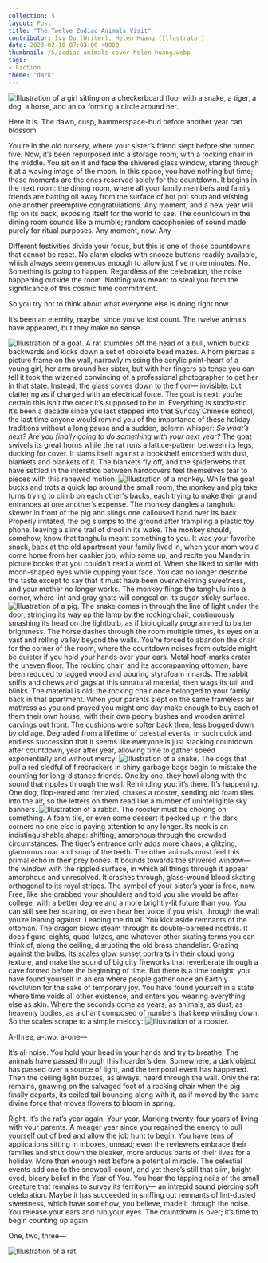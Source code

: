 ---
collection: 5
layout: Post
title: "The Twelve Zodiac Animals Visit"
contributor: Ivy Du (Writer), Helen Huang (Illustrator)
date: 2023-02-10 07:03:00 +0000
thumbnail: /5/zodiac-animals-cover-helen-huang.webp
tags: 
- Fiction
theme: "dark"
---
<div class="center">
    <img src="{{ site.baseurl }}/uploads/5/zodiac-animals-cover-helen-huang.png"
        alt="Illustration of a girl sitting on a checkerboard floor with a snake, a tiger, a dog, a horse, and an ox forming a circle around her."
        class="w650" />
</div>

Here it is. The dawn, cusp, hammerspace-bud before another year can blossom. 

You’re in the old nursery, where your sister’s friend slept before she turned five. Now, it’s been repurposed into a storage room, with a rocking chair in the middle. You sit on it and face the shivered glass window, staring through it at a waving image of the moon. In this space, you have nothing but time; these moments are the ones reserved solely for the countdown. It begins in the next room: the dining room, where all your family members and family friends are batting oil away from the surface of hot pot soup and wishing one another preemptive congratulations. Any moment, and a new year will flip on its back, exposing itself for the world to see. The countdown in the dining room sounds like a mumble; random cacophonies of sound made purely for ritual purposes. Any moment, now. Any—

Different festivities divide your focus, but this is one of those countdowns that cannot be reset. No alarm clocks with snooze buttons readily available, which always seem generous enough to allow just five more minutes. No. Something is <em>going</em> to happen. Regardless of the celebration, the noise happening outside the room. Nothing was meant to steal you from the significance of this cosmic time commitment. 

So you try not to think about what everyone else is doing right now. 

It’s been an eternity, maybe, since you’ve lost count. The twelve animals have appeared, but they make no sense. 

<div class="zodiac-container">

<img src="{{ site.baseurl }}/uploads/5/zodiac-animals-goat-helen-huang.png"
    alt="Illustration of a goat."
    class="w250 zodiac-goat" />
<span>
A rat stumbles off the head of a bull, which bucks backwards and kicks down a set of obsolete bead mazes. A horn pierces a picture frame on the wall, narrowly missing the acrylic print-heart of a young girl, her arm around her sister, but with her fingers so tense you can tell it took the wizened convincing of a professional photographer to get her in that state. Instead, the glass comes down to the floor— invisible, but clattering as if charged with an electrical force. The goat is next; you’re certain this isn’t the order it’s supposed to be in. Everything is stochastic. It’s been a decade since you last stepped into that Sunday Chinese school, the last time anyone would remind you of the importance of these holiday traditions without a long pause and a sudden, solemn whisper: 
<em>So what’s next? Are you finally going to do something with your next year?</em> The goat swivels its great horns while the rat runs a lattice-pattern between its legs, ducking for cover. It slams itself against a bookshelf entombed with dust, blankets and blankets of it. The blankets fly off, and the spiderwebs that have settled in the interstice between hardcovers feel themselves tear to pieces with this renewed motion.
</span>
<img src="{{ site.baseurl }}/uploads/5/zodiac-animals-monkey-helen-huang.png"
    alt="Illustration of a monkey."
    class="w250 zodiac-monkey" />
<span>
While the goat bucks and trots a quick lap around the small room, the monkey and pig take turns trying to climb on each other's backs, each trying to make their grand entrances at one another’s expense. The monkey dangles a tanghulu skewer in front of the pig and slings one calloused hand over its back. Properly irritated, the pig slumps to the ground after trampling a plastic toy phone, leaving a slime trail of drool in its wake. The monkey should, somehow, know that tanghulu meant something to you. It was your favorite snack, back at the old apartment your family lived in, when your mom would come home from her cashier job, whip some up, and recite you Mandarin picture books that you couldn't read a word of. When she liked to smile with moon-shaped eyes while cupping your face. You can no longer describe the taste except to say that it must have been overwhelming sweetness, and your mother no longer works. The monkey flings the tanghulu into a corner, where lint and gray gnats will congeal on its sugar-sticky surface.
</span>
<img src="{{ site.baseurl }}/uploads/5/zodiac-animals-pig-helen-huang.png"
    alt="Illustration of a pig."
    class="w250 zodiac-pig" />
<span>
The snake comes in through the line of light under the door, stringing its way up the lamp by the rocking chair, continuously smashing its head on the lightbulb, as if biologically programmed to batter brightness. The horse dashes through the room multiple times, its eyes on a vast and rolling valley beyond the walls. You’re forced to abandon the chair for the corner of the room, where the countdown noises from outside might be quieter if you hold your hands over your ears. Metal hoof-marks crater the uneven floor. The rocking chair, and its accompanying ottoman, have been reduced to jagged wood and pouring styrofoam innards. The rabbit sniffs and chews and gags at this unnatural material, then wags its tail and blinks. The material is old; the rocking chair once belonged to your family, back in that apartment. When your parents slept on the same frameless air mattress as you and prayed you might one day make enough to buy each of them their own house, with their own peony bushes and wooden animal carvings out front. The cushions were softer back then, less bogged down by old age. Degraded from a lifetime of celestial events, in such quick and endless succession that it seems like everyone is just stacking countdown after countdown, year after year, allowing time to gather speed exponentially and without mercy.
<span>
<img src="{{ site.baseurl }}/uploads/5/zodiac-animals-snake-helen-huang.png"
    alt="Illustration of a snake."
    class="w250 zodiac-snake" />
</span>
The dogs that pull a red sledful of firecrackers in shiny garbage bags begin to mistake the counting for long-distance friends. One by one, they howl along with the sound that ripples through the wall. Reminding you: it’s there. It’s happening. One dog, flop-eared and frenzied, chases a rooster, sending old foam tiles into the air, so the letters on them read like a number of unintelligible sky banners.
</span>
<img src="{{ site.baseurl }}/uploads/5/zodiac-animals-rabbit-helen-huang.png"
    alt="Illustration of a rabbit."
    class="w250 zodiac-rabbit" />
<span>
The rooster must be choking on something. A foam tile, or even some dessert it pecked up in the dark corners no one else is paying attention to any longer. Its neck is an indistinguishable shape: shifting, amorphous through the crowded circumstances. The tiger’s entrance only adds more chaos; a glitzing, glamorous roar and snap of the teeth. The other animals must feel this primal echo in their prey bones. It bounds towards the shivered window— the window with the rippled surface, in which all things through it appear amorphous and unresolved. It crashes through, glass-wound blood skating orthogonal to its royal stripes. The symbol of your sister’s year is free, now. Free, like she grabbed your shoulders and told you she would be after college, with a better degree and a more brightly-lit future than you. You can still see her soaring, or even hear her voice if you wish, through the wall you’re leaning against. Leading the ritual. You kick aside remnants of the ottoman. The dragon blows steam through its double-barreled nostrils. It does figure-eights, quad-lutzes, and whatever other skating terms you can think of, along the ceiling, disrupting the old brass chandelier. Grazing against the bulbs, its scales glow sunset portraits in their cloud gong texture, and make the sound of big city fireworks that reverberate through a cave formed before the beginning of time. But there is a time tonight; you have found yourself in an era where people gather once an Earthly revolution for the sake of temporary joy. You have found yourself in a state where time voids all other existence, and enters you wearing everything else as skin. Where the seconds come as years, as animals, as dust, as heavenly bodies, as a chant composed of numbers that keep winding down. So the scales scrape to a simple melody:
</span>
<img src="{{ site.baseurl }}/uploads/5/zodiac-animals-rooster-helen-huang.png"
    alt="Illustration of a rooster."
    class="w250 zodiac-rooster" />
</div>

A-three, a-two, a-one— 

It’s all noise. You hold your head in your hands and try to breathe. The animals have passed through this hoarder’s den. Somewhere, a dark object has passed over a source of light, and the temporal event has happened. Then the ceiling light buzzes, as always, heard through the wall. Only the rat remains, gnawing on the salvaged foot of a rocking chair when the pig finally departs, its coiled tail bouncing along with it, as if moved by the same divine force that moves flowers to bloom in spring. 

Right. It’s the rat’s year again. Your year. Marking twenty-four years of living with your parents. A meager year since you regained the energy to pull yourself out of bed and allow the job hunt to begin. You have tens of applications sitting in inboxes, unread; even the reviewers embrace their families and shut down the bleaker, more arduous parts of their lives for a holiday. More than enough rest before a potential miracle. The celestial events add one to the snowball-count, and yet there’s still that slim, bright-eyed, bleary belief in the Year of You. You hear the tapping nails of the small creature that remains to survey its territory— an intrepid sound piercing soft celebration. Maybe it has succeeded in sniffing out remnants of lint-dusted sweetness, which have somehow, you believe, made it through the noise. You release your ears and rub your eyes. The countdown is over; it’s time to begin counting up again. 

One, two, three—

<div class="center">
    <img src="{{ site.baseurl }}/uploads/5/zodiac-animals-rat-helen-huang.png"
        alt="Illustration of a rat."
        class="w450" />
</div>
